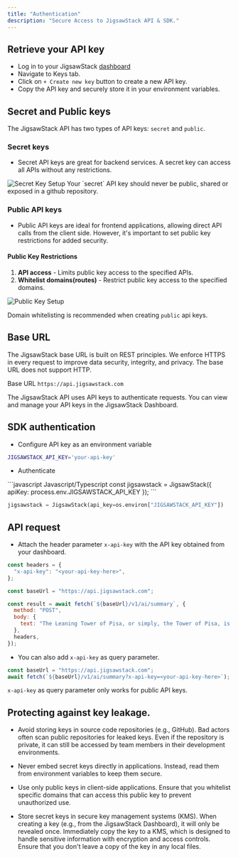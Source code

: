 ```yaml
---
title: "Authentication"
description: "Secure Access to JigsawStack API & SDK."
---
```


## Retrieve your API key

- Log in to your JigsawStack [dashboard](https://jigsawstack.com/dashboard)
- Navigate to Keys tab.
- Click on `+ Create new key` button to create a new API key.
- Copy the API key and securely store it in your environment variables.

## Secret and Public keys

The JigsawStack API has two types of API keys: `secret` and `public`.

### Secret keys

- Secret API keys are great for backend services. A secret key can access all APIs without any restrictions.

<img className="block" src="/images/secret_key.png" alt="Secret Key Setup" />

<Tip>
  Your `secret` API key should never be public, shared or exposed in a github
  repository.
</Tip>

### Public API keys

- Public API keys are ideal for frontend applications, allowing direct API calls from the client side. However, it's important to set public key restrictions for added security.

#### Public Key Restrictions

1. **API access** - Limits public key access to the specified APIs.
2. **Whitelist domains(routes)** - Restrict public key access to the specified domains.

<img className="block" src="/images/public_key.png" alt="Public Key Setup" />

<Tip>Domain whitelisting is recommended when creating `public` api keys.</Tip>

## Base URL

The JigsawStack base URL is built on REST principles. We enforce HTTPS in every request to improve data security, integrity, and privacy. The base URL does not support HTTP.

<Info>Base URL `https://api.jigsawstack.com`</Info>

The JigsawStack API uses API keys to authenticate requests. You can view and manage your API keys in the JigsawStack Dashboard.

## SDK authentication

- Configure API key as an environment variable

```bash .env
JIGSAWSTACK_API_KEY='your-api-key'
```

- Authenticate

<CodeGroup>
```javascript Javascript/Typescript
const jigsawstack = JigsawStack({ apiKey: process.env.JIGSAWSTACK_API_KEY });
```

```python Python
jigsawstack = JigsawStack(api_key=os.environ["JIGSAWSTACK_API_KEY"])
```

</CodeGroup>

## API request

- Attach the header parameter `x-api-key` with the API key obtained from your dashboard.

```js
const headers = {
  "x-api-key": "<your-api-key-here>",
};

const baseUrl = "https://api.jigsawstack.com";

const result = await fetch(`${baseUrl}/v1/ai/summary`, {
  method: "POST",
  body: {
    text: "The Leaning Tower of Pisa, or simply, the Tower of Pisa, is the campanile, or freestanding bell tower, of Pisa Cathedral",
  },
  headers,
});
```

- You can also add `x-api-key` as query parameter.

```js
const baseUrl = "https://api.jigsawstack.com";
await fetch(`${baseUrl}/v1/ai/summary?x-api-key=<your-api-key-here>`);
```

<Info> `x-api-key` as query parameter only works for public API keys. </Info>

## Protecting against key leakage.

- Avoid storing keys in source code repositories (e.g., GitHub). Bad actors often scan public repositories for leaked keys. Even if the repository is private, it can still be accessed by team members in their development environments.

- Never embed secret keys directly in applications. Instead, read them from environment variables to keep them secure.

- Use only public keys in client-side applications. Ensure that you whitelist specific domains that can access this public key to prevent unauthorized use.

- Store secret keys in secure key management systems (KMS). When creating a key (e.g., from the JigsawStack Dashboard), it will only be revealed once. Immediately copy the key to a KMS, which is designed to handle sensitive information with encryption and access controls. Ensure that you don't leave a copy of the key in any local files.
